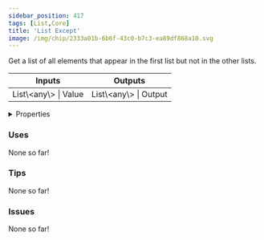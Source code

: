 ```yaml
---
sidebar_position: 417
tags: [List,Core]
title: 'List Except'
image: /img/chip/2333a01b-6b6f-43c0-b7c3-ea89df868a10.svg
---
```


Get a list of all elements that appear in the first list but not in the other lists.



<IChip uuid="2333a01b-6b6f-43c0-b7c3-ea89df868a10"/>

<table><thead><tr><th>Inputs</th><th>Outputs</th></tr></thead><tbody><tr><td>List\&lt;any\&gt; | Value</td><td>List\&lt;any\&gt; | Output</td></tr></tbody></table>

<details>
  <summary>Properties</summary>
  <div>
    <div>
    <table>
      <tbody>
        <tr>
          <td>Is beta required?</td>
          <td>No</td>
        </tr>
        <tr>
          <td>Is chip a trolling risk?</td>
          <td>No</td>
        </tr>
        <tr>
          <td>Is chip a role assignment risk?</td>
          <td>No</td>
        </tr>
        <tr>
          <td>Chip UUID</td>
          <td>2333a01b-6b6f-43c0-b7c3-ea89df868a10</td>
        </tr>
        <tr>
          <td>Room availability</td>
          <td>Available everywhere</td>
        </tr>
      </tbody>
    </table>
    </div>
  </div>
</details>

### Uses

None so far!

### Tips

None so far!

### Issues

None so far!
